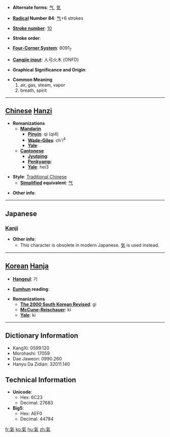 * '''Alternate forms''': [[气]], [[気]]

* '''[[Wiktionary:Chinese radical index| Radical]] Number 84''': [[Wiktionary:Chinese radical index 气|气]]+6 strokes

* '''[[Wiktionary:Chinese total strokes index|Stroke number]]''': [[Wiktionary:Chinese total strokes index 10|10]]

* '''Stroke order''': 

* '''[[Wiktionary:Chinese four corner index|Four-Corner System]]''': 8091<sub>7</sub>

* '''[[Wiktionary:Chinese Cangjie index|Cangjie input]]''': 人弓火木 (ONFD)

* '''Graphical Significance and Origin''': 

* '''Common Meaning'''
*#air, gas, steam, vapor
*# breath, spirit


----

== [[Chinese]] [[Hanzi]] ==

* '''Romanizations'''
** '''[[Mandarin]]'''
*** '''[[Pinyin]]''': qì (qi4)
*** '''[[Wade-Giles]]''': ch'i<sup>4</sup>
*** '''[[Yale]]''': 
** '''[[Cantonese]]'''
*** '''[[Jyutping]]''':
*** '''[[Penkyamp]]''': 
*** '''[[Yale]]''': hei3

* '''Style''': [[Traditional Chinese]] 
** '''[[Simplified Chinese|Simplified]] equivalent''': [[气]]

* '''Other info''': 

----

==Japanese==
===[[Kanji]]===
{{kanji|on readings=[[き]] (ki), [[け]] (ke)
|kun readings=[[いき]] (iki)
}}

* '''Other info''':  
** This character is obsolete in modern Japanese. [[気]] is used instead.
----

== [[Korean]] [[Hanja]] ==

* '''[[Hangeul]]''': 기

* '''[[Eumhun]] reading''': 

* '''Romanizations'''
** '''[[The 2000 South Korean Revised Romanization|The 2000 South Korean Revised]]''': gi
** '''[[McCune-Reischauer]]''': ki
** '''[[Yale]]''': ki

----

== Dictionary Information ==

* KangXi: 0599.120
* Morohashi: 17059
* Dae Jaweon: 0990.260
* Hanyu Da Zidian: 32011.140

== Technical Information ==

* '''Unicode''':
** Hex: 6C23
** Decimal: 27683
* '''Big5''':
** Hex: AEF0
** Decimal: 44784

[[fr:氣]]
[[ko:氣]]
[[hu:氣]]
[[zh:氣]]